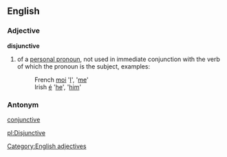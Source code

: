 ==English==
===Adjective===
'''disjunctive'''
#of a [[personal pronoun]], not used in immediate conjunction with the verb of which the pronoun is the subject, examples:
#:French [[moi]] '[[I]]', '[[me]]'
#:Irish [[é]] '[[he]]', '[[him]]'

===Antonym===
[[conjunctive]]

[[Category:English adjectives]]

[[pl:Disjunctive]]